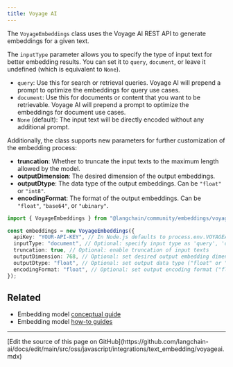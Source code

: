 ```yaml
---
title: Voyage AI
---
```


The `VoyageEmbeddings` class uses the Voyage AI REST API to generate embeddings for a given text.

The `inputType` parameter allows you to specify the type of input text for better embedding results. You can set it to `query`, `document`, or leave it undefined (which is equivalent to `None`).

- `query`: Use this for search or retrieval queries. Voyage AI will prepend a prompt to optimize the embeddings for query use cases.
- `document`: Use this for documents or content that you want to be retrievable. Voyage AI will prepend a prompt to optimize the embeddings for document use cases.
- `None` (default): The input text will be directly encoded without any additional prompt.

Additionally, the class supports new parameters for further customization of the embedding process:

- **truncation**: Whether to truncate the input texts to the maximum length allowed by the model.
- **outputDimension**: The desired dimension of the output embeddings.
- **outputDtype**: The data type of the output embeddings. Can be `"float"` or `"int8"`.
- **encodingFormat**: The format of the output embeddings. Can be `"float"`, `"base64"`, or `"ubinary"`.

```typescript
import { VoyageEmbeddings } from "@langchain/community/embeddings/voyage";

const embeddings = new VoyageEmbeddings({
  apiKey: "YOUR-API-KEY", // In Node.js defaults to process.env.VOYAGEAI_API_KEY
  inputType: "document", // Optional: specify input type as 'query', 'document', or omit for None / Undefined / Null
  truncation: true, // Optional: enable truncation of input texts
  outputDimension: 768, // Optional: set desired output embedding dimension
  outputDtype: "float", // Optional: set output data type ("float" or "int8")
  encodingFormat: "float", // Optional: set output encoding format ("float", "base64", or "ubinary")
});
```

## Related

- Embedding model [conceptual guide](/oss/javascript/integrations/text_embedding)
- Embedding model [how-to guides](/oss/javascript/integrations/text_embedding)

---

<Callout icon="pen-to-square" iconType="regular">
  [Edit the source of this page on GitHub](https://github.com/langchain-ai/docs/edit/main/src/oss/javascript/integrations/text_embedding/voyageai.mdx)
</Callout>
